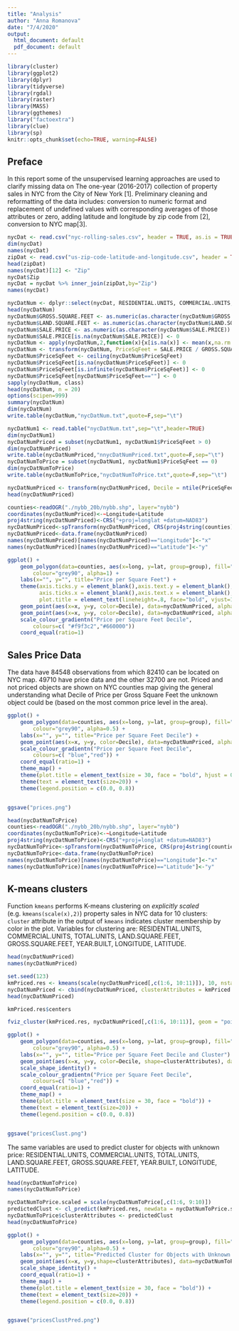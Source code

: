 ```yaml
---
title: "Analysis"
author: "Anna Romanova"
date: "7/4/2020"
output:
  html_document: default
  pdf_document: default
---
```



```r
library(cluster)
library(ggplot2)
library(dplyr)
library(tidyverse)
library(rgdal)
library(raster)
library(MASS)
library(ggthemes)
library("factoextra")
library(clue)
library(sp)
knitr::opts_chunk$set(echo=TRUE, warning=FALSE)
```

## Preface

In this report some of the unsupervised learning approaches are used to clarify missing data on The one-year (2016-2017) collection of property sales in NYC from the City of New York [1].  Preliminary cleaning and reformatting of the data includes: conversion to numeric format and replacement of undefined values with corresponding averages of those attributes or zero, adding latitude and longitude by zip code from [2], conversion to NYC map[3].


```r
nycDat <- read.csv("nyc-rolling-sales.csv", header = TRUE, as.is = TRUE)
dim(nycDat)
names(nycDat)
zipDat <- read.csv("us-zip-code-latitude-and-longitude.csv", header = TRUE, as.is = TRUE, sep=";")
head(zipDat)
names(nycDat)[12] <- "Zip"
nycDat$Zip
nycDat = nycDat %>% inner_join(zipDat,by="Zip")
names(nycDat)
```


```r
nycDatNum <- dplyr::select(nycDat, RESIDENTIAL.UNITS, COMMERCIAL.UNITS, TOTAL.UNITS, LAND.SQUARE.FEET, GROSS.SQUARE.FEET,  YEAR.BUILT, SALE.PRICE, Latitude, Longitude)
head(nycDatNum)
nycDatNum$GROSS.SQUARE.FEET <- as.numeric(as.character(nycDatNum$GROSS.SQUARE.FEET))
nycDatNum$LAND.SQUARE.FEET <- as.numeric(as.character(nycDatNum$LAND.SQUARE.FEET))
nycDatNum$SALE.PRICE <- as.numeric(as.character(nycDatNum$SALE.PRICE))
nycDatNum$SALE.PRICE[is.na(nycDatNum$SALE.PRICE)] <- 0
nycDatNum <- apply(nycDatNum,2,function(x){x[is.na(x)] <- mean(x,na.rm = TRUE);x})
nycDatNum <- transform(nycDatNum, PriceSqFeet = SALE.PRICE / GROSS.SQUARE.FEET)
nycDatNum$PriceSqFeet <- ceiling(nycDatNum$PriceSqFeet)
nycDatNum$PriceSqFeet[is.na(nycDatNum$PriceSqFeet)] <- 0
nycDatNum$PriceSqFeet[is.infinite(nycDatNum$PriceSqFeet)] <- 0
nycDatNum$PriceSqFeet[nycDatNum$PriceSqFeet==""] <- 0
sapply(nycDatNum, class)
head(nycDatNum, n = 20)
options(scipen=999)
summary(nycDatNum)
dim(nycDatNum)
write.table(nycDatNum,"nycDatNum.txt",quote=F,sep="\t")
```


```r
nycDatNum1 <- read.table("nycDatNum.txt",sep="\t",header=TRUE)
dim(nycDatNum1)
nycDatNumPriced = subset(nycDatNum1, nycDatNum1$PriceSqFeet > 0)
dim(nycDatNumPriced)
write.table(nycDatNumPriced,"nnycDatNumPriced.txt",quote=F,sep="\t")
nycDatNumToPrice = subset(nycDatNum1, nycDatNum1$PriceSqFeet == 0)
dim(nycDatNumToPrice)
write.table(nycDatNumToPrice,"nycDatNumToPrice.txt",quote=F,sep="\t")
```


```r
nycDatNumPriced <- transform(nycDatNumPriced, Decile = ntile(PriceSqFeet, 10))
head(nycDatNumPriced)
```

```r
counties<-readOGR("./nybb_20b/nybb.shp", layer="nybb")
coordinates(nycDatNumPriced)<-~Longitude+Latitude
proj4string(nycDatNumPriced)<-CRS("+proj=longlat +datum=NAD83")
nycDatNumPriced<-spTransform(nycDatNumPriced, CRS(proj4string(counties)))
nycDatNumPriced<-data.frame(nycDatNumPriced)
names(nycDatNumPriced)[names(nycDatNumPriced)=="Longitude"]<-"x"
names(nycDatNumPriced)[names(nycDatNumPriced)=="Latitude"]<-"y"
```


```r

ggplot() +  
    geom_polygon(data=counties, aes(x=long, y=lat, group=group), fill="grey40", 
        colour="grey90", alpha=1) +
    labs(x="", y="", title="Price per Square Feet") +
    theme(axis.ticks.y = element_blank(),axis.text.y = element_blank(), 
          axis.ticks.x = element_blank(),axis.text.x = element_blank(),
          plot.title = element_text(lineheight=.8, face="bold", vjust=1)) + 
    geom_point(aes(x=x, y=y, color=Decile), data=nycDatNumPriced, alpha=1, size=3, color="grey20") +
    geom_point(aes(x=x, y=y, color=Decile), data=nycDatNumPriced, alpha=1, size=2)+
    scale_colour_gradientn("Price per Square Feet Decile", 
        colours=c( "#f9f3c2","#660000"))
    coord_equal(ratio=1)

```


## Sales Price Data

The data have 84548 observations from which 82410 can be located on NYC map. 49710 have price data and the other 32700 are not. Priced and not priced objects are shown on NYC counties map giving the general understanding what Decile of Price per Gross Square Feet the unknown object could be (based on the most common price level in the area).


```r
ggplot() +  
    geom_polygon(data=counties, aes(x=long, y=lat, group=group), fill="grey90", 
        colour="grey90", alpha=0.5) + 
    labs(x="", y="", title="Price per Square Feet Decile") +
    geom_point(aes(x=x, y=y, color=Decile), data=nycDatNumPriced, alpha=1, size=5) +
    scale_colour_gradientn("Price per Square Feet Decile", 
        colours=c( "blue","red")) +
    coord_equal(ratio=1) +
    theme_map() +
    theme(plot.title = element_text(size = 30, face = "bold", hjust = 0.5)) +
    theme(text = element_text(size=20)) +
    theme(legend.position = c(0.0, 0.8))


ggsave("prices.png")
```


```r
head(nycDatNumToPrice)
counties<-readOGR("./nybb_20b/nybb.shp", layer="nybb")
coordinates(nycDatNumToPrice)<-~Longitude+Latitude
proj4string(nycDatNumToPrice)<-CRS("+proj=longlat +datum=NAD83")
nycDatNumToPrice<-spTransform(nycDatNumToPrice, CRS(proj4string(counties)))
nycDatNumToPrice<-data.frame(nycDatNumToPrice)
names(nycDatNumToPrice)[names(nycDatNumToPrice)=="Longitude"]<-"x"
names(nycDatNumToPrice)[names(nycDatNumToPrice)=="Latitude"]<-"y"
```


## K-means clusters

Function `kmeans` performs K-means clustering on *explicitly scaled* (e.g. `kmeans(scale(x),2)`) property sales in NYC data for 10 clusters: `cluster` attribute in the output of `kmeans` indicates cluster membership by color in the plot. Variables for clustering are: RESIDENTIAL.UNITS, COMMERCIAL.UNITS, TOTAL.UNITS, LAND.SQUARE.FEET, GROSS.SQUARE.FEET, YEAR.BUILT, LONGITUDE, LATITUDE.


```r
head(nycDatNumPriced)
names(nycDatNumPriced)
```



```r
set.seed(123)
kmPriced.res <- kmeans(scale(nycDatNumPriced[,c(1:6, 10:11)]), 10, nstart = 25)
nycDatNumPriced <- cbind(nycDatNumPriced, clusterAttributes = kmPriced.res$cluster)
head(nycDatNumPriced)
```


```r
kmPriced.res$centers
```


```r
fviz_cluster(kmPriced.res, nycDatNumPriced[,c(1:6, 10:11)], geom = "point")
```



```r
ggplot() +  
    geom_polygon(data=counties, aes(x=long, y=lat, group=group), fill="grey90", 
        colour="grey90", alpha=0.5) + 
    labs(x="", y="", title="Price per Square Feet Decile and Cluster") +
    geom_point(aes(x=x, y=y, color=Decile, shape=clusterAttributes), data=nycDatNumPriced, alpha=1, size=5) +
    scale_shape_identity() +
    scale_colour_gradientn("Price per Square Feet Decile", 
        colours=c( "blue","red")) +
    coord_equal(ratio=1) +
    theme_map() +
    theme(plot.title = element_text(size = 30, face = "bold")) +
    theme(text = element_text(size=20)) +
    theme(legend.position = c(0.0, 0.8))


ggsave("pricesClust.png")
```


The same variables are used to predict cluster for objects with unknown price: RESIDENTIAL.UNITS, COMMERCIAL.UNITS, TOTAL.UNITS, LAND.SQUARE.FEET, GROSS.SQUARE.FEET, YEAR.BUILT, LONGITUDE, LATITUDE.

```r
head(nycDatNumToPrice)
names(nycDatNumToPrice)
```


```r
nycDatNumToPrice.scaled = scale(nycDatNumToPrice[,c(1:6, 9:10)])
predictedClust <- cl_predict(kmPriced.res, newdata = nycDatNumToPrice.scaled)
nycDatNumToPrice$clusterAttributes <- predictedClust
head(nycDatNumToPrice)
```


```r
ggplot() +  
    geom_polygon(data=counties, aes(x=long, y=lat, group=group), fill="grey90", 
        colour="grey90", alpha=0.5) + 
    labs(x="", y="", title="Predicted Cluster for Objects with Unknown Price") +
    geom_point(aes(x=x, y=y,shape=clusterAttributes), data=nycDatNumToPrice, alpha=1, size=5,color="black") +
    scale_shape_identity() +
    coord_equal(ratio=1) +
    theme_map() +
    theme(plot.title = element_text(size = 30, face = "bold")) +
    theme(text = element_text(size=20)) +
    theme(legend.position = c(0.0, 0.8))


ggsave("pricesClustPred.png")
```



